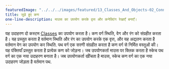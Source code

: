 ---
featuredImage: "../../../images/featured/13_Classes_And_Objects-02_Connected_Particles-thumbnail.png"
title: जुड़े हुए कण
one-line-description: माउस का उपयोग करके वृत्त और कनेक्टिंग रेखाएँ बनाएँ।
---

यह उदाहरण दो कस्टम <a href='https://p5js.org/reference/#/p5/class' target='_blank'>Classes</a> का उपयोग करता है।
कण वर्ग स्थिति, वेग और रंग को संग्रहीत करता है। यह प्रस्तुत करता है
वर्तमान स्थिति और रंग का उपयोग करके एक वृत्त, और यह अद्यतन करता है
वर्तमान वेग का उपयोग कर स्थिति. पथ वर्ग एक सरणी संग्रहीत करता है
कण वर्ग से निर्मित वस्तुओं की। यह पंक्तियाँ प्रस्तुत करता है
प्रत्येक कण को जोड़ना। जब उपयोगकर्ता माउस पर क्लिक करता है
स्केच पथ वर्ग का एक नया उदाहरण बनाता है। जब उपयोगकर्ता खींचता है
माउस, स्केच कण वर्ग का एक नया उदाहरण जोड़ता है
वर्तमान पथ.